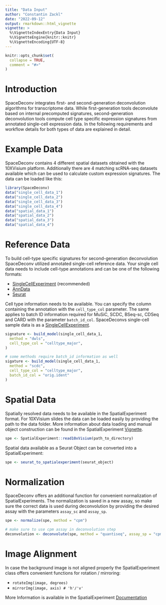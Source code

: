 ```yaml
---
title: "Data Input"
author: "Constantin Zackl"
date: "2022-09-12"
output: rmarkdown::html_vignette
vignette: >
  %\VignetteIndexEntry{Data Input}
  %\VignetteEngine{knitr::knitr}
  %\VignetteEncoding{UTF-8}
---
```

```r
knitr::opts_chunk$set(
  collapse = TRUE,
  comment = "#>"
)
```

# Introduction 
SpaceDeconv integrates first- and second-generation deconvolution algorithms for transcriptome data. While first-generation tools deconvolute based on internal precomputed signatures, second-generation deconvolution tools compute cell type specific expression signatures from annotated single-cell expression data. In the following requirements and workflow details for both types of data are explained in detail.

# Example Data
SpaceDeconv contains 4 different spatial datasets obtained with the 10XVisium platform. Additionally there are 4 matching scRNA-seq datasets available which can be used to calculate custom expression signatures. The data can be loaded like this:

```r
library(SpaceDeconv)
data("single_cell_data_1")
data("single_cell_data_2")
data("single_cell_data_3")
data("single_cell_data_4")
data("spatial_data_1")
data("spatial_data_2")
data("spatial_data_3")
data("spatial_data_4")
```


# Reference Data
To build cell-type specific signatures for second-generation deconvolution SpaceDeconv utilized annotated single-cell reference data. Your single cell data needs to include cell-type annotations and can be one of the following formats: 

* [SingleCellExperiment](https://bioconductor.org/packages/release/bioc/vignettes/SpatialExperiment/inst/doc/SpatialExperiment.html#1_Class_structure) (recommended)
* [AnnData](https://anndata.dynverse.org/)
* [Seurat](https://satijalab.org/seurat/)

Cell type information needs to be available. You can specify the column containing the annotation with the `cell_type_col` parameter. The same applies to batch ID information required for MuSiC, SCDC, BSeq-sc, CDSeq and CARD with the parameter `batch_id_col`. SpaceDeconvs single-cell sample data is as a [SingleCellExperiment](https://bioconductor.org/packages/release/bioc/vignettes/SpatialExperiment/inst/doc/SpatialExperiment.html#1_Class_structure).

```r
signature <- build_model(single_cell_data_1,
  method = "dwls",
  cell_type_col = "celltype_major",
)

# some methods require batch_id information as well
sigature <- build_model(single_cell_data_1,
  method = "scdc",
  cell_type_col = "celltype_major",
  batch_id_col = "orig.ident"
)
```


# Spatial Data
Spatially resolved data needs to be available in the SpatialExperiment format. For 10XVisium slides the data can be loaded easily by providing the path to the data folder. More information about data loading and manual object construction can be found in the SpatialExperiment [Vignette](https://bioconductor.org/packages/release/bioc/vignettes/SpatialExperiment/inst/doc/SpatialExperiment.html).

```r
spe <- SpatialExperiment::read10xVisium(path_to_directory)
```

Spatial data available as a Seurat Object can be converted into a SpatialExperiment:

```r
spe <- seurat_to_spatialexperiment(seurat_object)
```

# Normalization
SpaceDeconv offers an additional function for convenient normalization of SpatialExperiments. The normalization is saved in a new assay, so make sure the correct data is used during deconvolution by providing the desired assay with the parameters `assay_sc` and `assay_sp`.

```r
spe <- normalize(spe, method = "cpm")

# make sure to use cpm assay in deconvolution step
deconvolution <- deconvolute(spe, method = "quantiseq", assay_sp = "cpm")
```


# Image Alignment
In case the background image is not aligned properly the SpatialExperiment class offers convenient functions for rotation / mirroring: 

* `rotateImg(image, degrees)`
* `mirrorImg(image, axis) # 'h'/'v'`

More Information is available in the SpatialExperiment [Documentation](https://bioconductor.org/packages/release/bioc/vignettes/SpatialExperiment/inst/doc/SpatialExperiment.html#34_Image_transformations)

